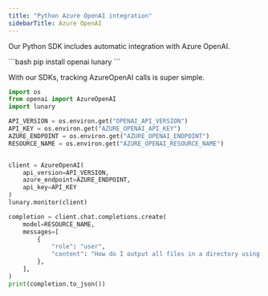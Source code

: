 ```yaml
---
title: "Python Azure OpenAI integration"
sidebarTitle: Azure OpenAI
---
```


Our Python SDK includes automatic integration with Azure OpenAI.

<Steps>
<Step n='1' title="Setup the SDK">
```bash
pip install openai lunary
```
</Step>

<Step n='2' title='Monitor AzureOpenAI'>

With our SDKs, tracking AzureOpenAI calls is super simple.
```py
import os
from openai import AzureOpenAI
import lunary 

API_VERSION = os.environ.get("OPENAI_API_VERSION")
API_KEY = os.environ.get("AZURE_OPENAI_API_KEY")
AZURE_ENDPOINT = os.environ.get("AZURE_OPENAI_ENDPOINT")
RESOURCE_NAME = os.environ.get("AZURE_OPENAI_RESOURCE_NAME")


client = AzureOpenAI(
    api_version=API_VERSION,
    azure_endpoint=AZURE_ENDPOINT,
    api_key=API_KEY
)
lunary.monitor(client)

completion = client.chat.completions.create(
    model=RESOURCE_NAME,
    messages=[
        {
            "role": "user",
            "content": "How do I output all files in a directory using Python?",
        },
    ],
)
print(completion.to_json())


```

</Step>
</Steps>